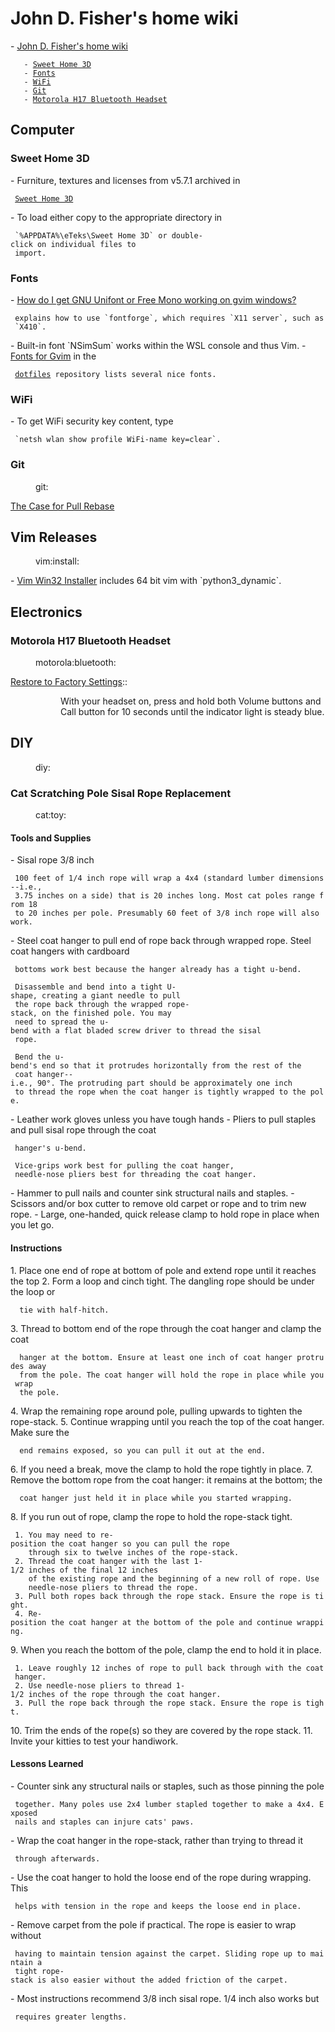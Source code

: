 = John D. Fisher's home wiki =

- [[#John D. Fisher's home wiki|John D. Fisher's home wiki]]
    - [[#John D. Fisher's home wiki#Sweet Home 3D|Sweet Home 3D]]
    - [[#John D. Fisher's home wiki#Fonts|Fonts]]
    - [[#John D. Fisher's home wiki#WiFi|WiFi]]
    - [[#John D. Fisher's home wiki#Git|Git]]
    - [[#John D. Fisher's home wiki#Motorola H17 Bluetooth Headset|Motorola H17 Bluetooth Headset]]

== Computer ==

=== Sweet Home 3D ===

- Furniture, textures and licenses from v5.7.1 archived in
  [[file:~/userprofile/Documents/SweetHome3D/|Sweet Home 3D]]
- To load either copy to the appropriate directory in
  `%APPDATA%\eTeks\Sweet Home 3D` or double-click on individual files to
  import.

=== Fonts ===

- [[https://stackoverflow.com/questions/10290912/|How do I get GNU Unifont or Free Mono working on gvim windows?]]
  explains how to use `fontforge`, which requires `X11 server`, such as `X410`.
- Built-in font `NSimSum` works within the WSL console and thus Vim.
- [[https://github.com/jfishe/dotfiles#fonts-for-gvim|Fonts for Gvim]] in the
  [[https://github.com/jfishe/dotfiles|dotfiles]] repository lists several nice fonts.

=== WiFi ===

- To get WiFi security key content, type
  `netsh wlan show profile WiFi-name key=clear`.

=== Git ===
:git:

[[https://megakemp.com/2019/03/20/the-case-for-pull-rebase/|The Case for Pull Rebase]]

{{{ bash
git pull --rebase|-r # Normal to avoid merge commits.
git pull --rebase=preserve # When local merge commit preserved, like Pull Request.
git config --global pull.rebase preserve

# if you're on Git 2.18 or later
git pull --rebase=merges
git config --global pull.rebase merges
}}}

== Vim Releases ==
:vim:install:

- [[https://github.com/vim/vim-win32-installer/releases|Vim Win32 Installer]] includes 64 bit vim with `python3_dynamic`.

== Electronics ==

=== Motorola H17 Bluetooth Headset ===
:motorola:bluetooth:

[[https://support.motorola.com/uk/en/solution/ms36639|Restore to Factory Settings]]::
:: With your headset on, press and hold both Volume buttons and Call button for 10 seconds until the indicator light is steady blue.

== DIY ==
:diy:

=== Cat Scratching Pole Sisal Rope Replacement ===
:cat:toy:

==== Tools and Supplies ====

- Sisal rope 3/8 inch

  100 feet of 1/4 inch rope will wrap a 4x4 (standard lumber dimensions--i.e.,
  3.75 inches on a side) that is 20 inches long. Most cat poles range from 18
  to 20 inches per pole. Presumably 60 feet of 3/8 inch rope will also work.

- Steel coat hanger to pull end of rope back through wrapped rope. Steel coat hangers with cardboard
  bottoms work best because the hanger already has a tight u-bend.

  Disassemble and bend into a tight U-shape, creating a giant needle to pull
  the rope back through the wrapped rope-stack, on the finished pole. You may
  need to spread the u-bend with a flat bladed screw driver to thread the sisal
  rope.

  Bend the u-bend's end so that it protrudes horizontally from the rest of the
  coat hanger--i.e., 90°. The protruding part should be approximately one inch
  to thread the rope when the coat hanger is tightly wrapped to the pole.

- Leather work gloves unless you have tough hands
- Pliers to pull staples and pull sisal rope through the coat
  hanger's u-bend.

  Vice-grips work best for pulling the coat hanger,
  needle-nose pliers best for threading the coat hanger.

- Hammer to pull nails and counter sink structural nails and staples.
- Scissors and/or box cutter to remove old carpet or rope and to trim new rope.
- Large, one-handed, quick release clamp to hold rope in place when you let go.

==== Instructions ====

1. Place one end of rope at bottom of pole and extend rope until it reaches the top
2. Form a loop and cinch tight. The dangling rope should be under the loop or
   tie with half-hitch.
3. Thread to bottom end of the rope through the coat hanger and clamp the coat
   hanger at the bottom. Ensure at least one inch of coat hanger protrudes away
   from the pole. The coat hanger will hold the rope in place while you wrap
   the pole.
4. Wrap the remaining rope around pole, pulling upwards to tighten the rope-stack.
5. Continue wrapping until you reach the top of the coat hanger. Make sure the
   end remains exposed, so you can pull it out at the end.
6. If you need a break, move the clamp to hold the rope tightly in place.
7. Remove the bottom rope from the coat hanger: it remains at the bottom; the
   coat hanger just held it in place while you started wrapping.
8. If you run out of rope, clamp the rope to hold the rope-stack tight.
  1. You may need to re-position the coat hanger so you can pull the rope
     through six to twelve inches of the rope-stack.
  2. Thread the coat hanger with the last 1-1/2 inches of the final 12 inches
     of the existing rope and the beginning of a new roll of rope. Use
     needle-nose pliers to thread the rope.
  3. Pull both ropes back through the rope stack. Ensure the rope is tight.
  4. Re-position the coat hanger at the bottom of the pole and continue wrapping.
9. When you reach the bottom of the pole, clamp the end to hold it in place.
  1. Leave roughly 12 inches of rope to pull back through with the coat hanger.
  2. Use needle-nose pliers to thread 1-1/2 inches of the rope through the coat hanger.
  3. Pull the rope back through the rope stack. Ensure the rope is tight.
10. Trim the ends of the rope(s) so they are covered by the rope stack.
11. Invite your kitties to test your handiwork.

==== Lessons Learned ====

- Counter sink any structural nails or staples, such as those pinning the pole
  together. Many poles use 2x4 lumber stapled together to make a 4x4. Exposed
  nails and staples can injure cats' paws.
- Wrap the coat hanger in the rope-stack, rather than trying to thread it
  through afterwards.
- Use the coat hanger to hold the loose end of the rope during wrapping. This
  helps with tension in the rope and keeps the loose end in place.
- Remove carpet from the pole if practical. The rope is easier to wrap without
  having to maintain tension against the carpet. Sliding rope up to maintain a
  tight rope-stack is also easier without the added friction of the carpet.
- Most instructions recommend 3/8 inch sisal rope. 1/4 inch also works but
  requires greater lengths.
